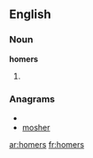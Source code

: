 ==English==
===Noun===
'''homers'''
# {{plural of|[[homer]]}}

===Anagrams===
* {{alphagram|ehmors}}
* [[mosher#English|mosher]]

[[ar:homers]]
[[fr:homers]]